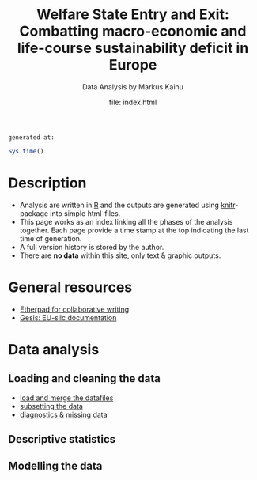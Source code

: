 % Welfare State Entry and Exit: Combatting macro-economic and life-course sustainability deficit in Europe
% Data Analysis by Markus Kainu
% file: index.html

<link href="http://markuskainu.fi/material/css/rmarkdown.css" rel="stylesheet" type="text/css" title="compact"></link>
<link href='http://fonts.googleapis.com/css?family=Oswald' rel='stylesheet' type='text/css'>

`generated at:`
```r
Sys.time()
```


# Description

- Analysis are written in [R](http://r-project.org) and the outputs are generated using [knitr](http://yihui.name/knitr/)-package into simple html-files. 
- This page works as an index linking all the phases of the analysis together. Each page provide a time stamp at the top indicating the last time of generation. 
- A full version history is stored by the author. 
- There are **no data** within this site, only text & graphic outputs.


# General resources

- [Etherpad for collaborative writing](http://muuankarski.muistio.tieke.fi/EuSilcPanel2013)
- [Gesis: EU-silc documentation](http://www.gesis.org/en/services/data-analysis/official-microdata/european-microdata/eu-silc/eu-silc-further-information/)

# Data analysis

## Loading and cleaning the data

- [load and merge the datafiles](load_merge.html)
- [subsetting the data](subset.html)
- [diagnostics & missing data](missing.html)

## Descriptive statistics


## Modelling the data


